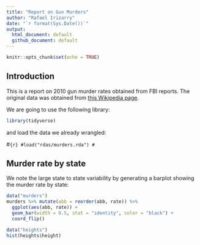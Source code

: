 ```yaml
---
title: "Report on Gun Murders"
author: "Rafael Irizarry"
date: "`r format(Sys.Date())`"
output:
  html_document: default
  github_document: default
---
```


```r
knitr::opts_chunk$set(echo = TRUE)
```

## Introduction

This is a report on 2010 gun murder rates obtained from FBI reports. The original data was obtained from [this Wikipedia page](https://en.wikipedia.org/wiki/Murder_in_the_United_States_by_state).

We are going to use the following library:

```r
library(tidyverse)
```
  
and load the data we already wrangled:

#```{r}
#load("rdas/murders.rda")
#```

## Murder rate by state 

We note the large state to state variability by generating a barplot showing the murder rate by state:

```r
data("murders")
murders %>% mutate(abb = reorder(abb, rate)) %>%
  ggplot(aes(abb, rate)) +
  geom_bar(width = 0.5, stat = "identity", color = "black") +
  coord_flip()
```

```r
data("heights")
hist(heights$height)
```